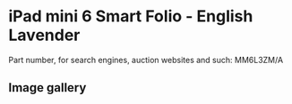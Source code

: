 
# iPad mini 6 Smart Folio - English Lavender

Part number, for search engines, auction websites and such: MM6L3ZM/A

## Image gallery

<div style={{ width: '100%', maxWidth: '768px' }}>
<GalleryComponent
    images={[
      {
        original: "/everysource/MM6L3.webp",
        thumbnail: "/everypreview/MM6L3.webp",
      }
    ]}
  />
</div>